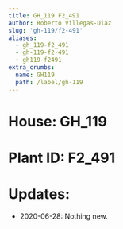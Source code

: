 ```yaml
---
title: GH_119 F2_491
author: Roberto Villegas-Diaz
slug: 'gh-119/f2-491'
aliases:
  - gh_119-f2_491
  - gh-119-f2-491
  - gh119-f2491
extra_crumbs:
  name: GH119
  path: /label/gh-119
---
```


# **House**: GH_119
# **Plant ID**: F2_491
# **Updates**: 
 - 2020-06-28: Nothing new.
